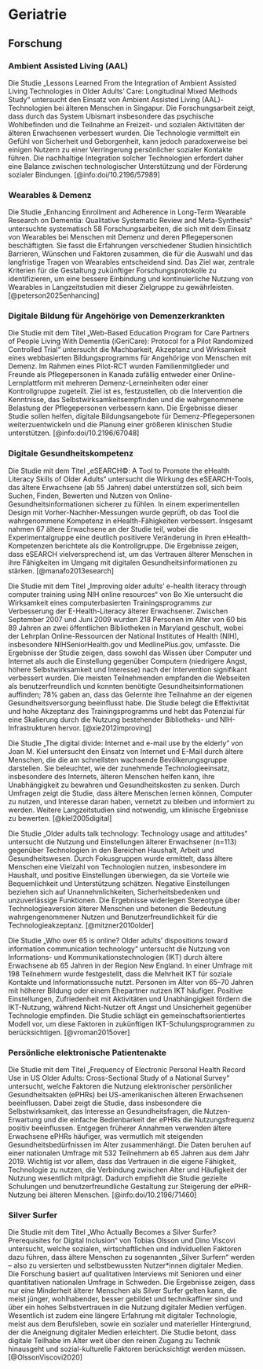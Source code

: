 # Geriatrie

## Forschung

### Ambient Assisted Living (AAL)

Die Studie „Lessons Learned From the Integration of Ambient Assisted Living Technologies in Older Adults’ Care: Longitudinal Mixed Methods Study“ untersucht den Einsatz von Ambient Assisted Living (AAL)-Technologien bei älteren Menschen in Singapur. Die Forschungsarbeit zeigt, dass durch das System Ubismart insbesondere das psychische Wohlbefinden und die Teilnahme an Freizeit- und sozialen Aktivitäten der älteren Erwachsenen verbessert wurden. Die Technologie vermittelt ein Gefühl von Sicherheit und Geborgenheit, kann jedoch paradoxerweise bei einigen Nutzern zu einer Verringerung persönlicher sozialer Kontakte führen. Die nachhaltige Integration solcher Technologien erfordert daher eine Balance zwischen technologischer Unterstützung und der Förderung sozialer Bindungen. [@info:doi/10.2196/57989]

### Wearables & Demenz

Die Studie „Enhancing Enrollment and Adherence in Long-Term Wearable Research on Dementia: Qualitative Systematic Review and Meta-Synthesis“ untersuchte systematisch 58 Forschungsarbeiten, die sich mit dem Einsatz von Wearables bei Menschen mit Demenz und deren Pflegepersonen beschäftigten. Sie fasst die Erfahrungen verschiedener Studien hinsichtlich Barrieren, Wünschen und Faktoren zusammen, die für die Auswahl und das langfristige Tragen von Wearables entscheidend sind. Das Ziel war, zentrale Kriterien für die Gestaltung zukünftiger Forschungsprotokolle zu identifizieren, um eine bessere Einbindung und kontinuierliche Nutzung von Wearables in Langzeitstudien mit dieser Zielgruppe zu gewährleisten. [@peterson2025enhancing]

### Digitale Bildung für Angehörige von Demenzerkrankten

Die Studie mit dem Titel „Web-Based Education Program for Care Partners of People Living With Dementia (iGeriCare): Protocol for a Pilot Randomized Controlled Trial“ untersucht die Machbarkeit, Akzeptanz und Wirksamkeit eines webbasierten Bildungsprogramms für Angehörige von Menschen mit Demenz. Im Rahmen eines Pilot-RCT wurden Familienmitglieder und Freunde als Pflegepersonen in Kanada zufällig entweder einer Online-Lernplattform mit mehreren Demenz-Lerneinheiten oder einer Kontrollgruppe zugeteilt. Ziel ist es, festzustellen, ob die Intervention die Kenntnisse, das Selbstwirksamkeitsempfinden und die wahrgenommene Belastung der Pflegepersonen verbessern kann. Die Ergebnisse dieser Studie sollen helfen, digitale Bildungsangebote für Demenz-Pflegepersonen weiterzuentwickeln und die Planung einer größeren klinischen Studie unterstützen. [@info:doi/10.2196/67048]

### Digitale Gesundheitskompetenz

Die Studie mit dem Titel „eSEARCH©: A Tool to Promote the eHealth Literacy Skills of Older Adults“ untersucht die Wirkung des eSEARCH-Tools, das ältere Erwachsene (ab 55 Jahren) dabei unterstützen soll, sich beim Suchen, Finden, Bewerten und Nutzen von Online-Gesundheitsinformationen sicherer zu fühlen. In einem experimentellen Design mit Vorher-Nachher-Messungen wurde geprüft, ob das Tool die wahrgenommene Kompetenz in eHealth-Fähigkeiten verbessert. Insgesamt nahmen 67 ältere Erwachsene an der Studie teil, wobei die Experimentalgruppe eine deutlich positivere Veränderung in ihren eHealth-Kompetenzen berichtete als die Kontrollgruppe. Die Ergebnisse zeigen, dass eSEARCH vielversprechend ist, um das Vertrauen älterer Menschen in ihre Fähigkeiten im Umgang mit digitalen Gesundheitsinformationen zu stärken. [@manafo2013esearch]

Die Studie mit dem Titel „Improving older adults' e-health literacy through computer training using NIH online resources“ von Bo Xie untersucht die Wirksamkeit eines computerbasierten Trainingsprogramms zur Verbesserung der E-Health-Literacy älterer Erwachsener. Zwischen September 2007 und Juni 2009 wurden 218 Personen im Alter von 60 bis 89 Jahren an zwei öffentlichen Bibliotheken in Maryland geschult, wobei der Lehrplan Online-Ressourcen der National Institutes of Health (NIH), insbesondere NIHSeniorHealth.gov und MedlinePlus.gov, umfasste. Die Ergebnisse der Studie zeigen, dass sowohl das Wissen über Computer und Internet als auch die Einstellung gegenüber Computern (niedrigere Angst, höhere Selbstwirksamkeit und Interesse) nach der Intervention signifikant verbessert wurden. Die meisten Teilnehmenden empfanden die Webseiten als benutzerfreundlich und konnten benötigte Gesundheitsinformationen auffinden; 78% gaben an, dass das Gelernte ihre Teilnahme an der eigenen Gesundheitsversorgung beeinflusst habe. Die Studie belegt die Effektivität und hohe Akzeptanz des Trainingsprogramms und hebt das Potenzial für eine Skalierung durch die Nutzung bestehender Bibliotheks- und NIH-Infrastrukturen hervor. [@xie2012improving]

Die Studie „The digital divide: Internet and e-mail use by the elderly“ von Joan M. Kiel untersucht den Einsatz von Internet und E-Mail durch ältere Menschen, die die am schnellsten wachsende Bevölkerungsgruppe darstellen. Sie beleuchtet, wie der zunehmende Technologieeinsatz, insbesondere des Internets, älteren Menschen helfen kann, ihre Unabhängigkeit zu bewahren und Gesundheitskosten zu senken. Durch Umfragen zeigt die Studie, dass ältere Menschen lernen können, Computer zu nutzen, und Interesse daran haben, vernetzt zu bleiben und informiert zu werden. Weitere Langzeitstudien sind notwendig, um klinische Ergebnisse zu bewerten. [@kiel2005digital]

Die Studie „Older adults talk technology: Technology usage and attitudes“ untersucht die Nutzung und Einstellungen älterer Erwachsener (n=113) gegenüber Technologien in den Bereichen Haushalt, Arbeit und Gesundheitswesen. Durch Fokusgruppen wurde ermittelt, dass ältere Menschen eine Vielzahl von Technologien nutzen, insbesondere im Haushalt, und positive Einstellungen überwiegen, da sie Vorteile wie Bequemlichkeit und Unterstützung schätzen. Negative Einstellungen beziehen sich auf Unannehmlichkeiten, Sicherheitsbedenken und unzuverlässige Funktionen. Die Ergebnisse widerlegen Stereotype über Technologieaversion älterer Menschen und betonen die Bedeutung wahrgengenommener Nutzen und Benutzerfreundlichkeit für die Technologieakzeptanz. [@mitzner2010older]

Die Studie „Who over 65 is online? Older adults’ dispositions toward information communication technology“ untersucht die Nutzung von Informations- und Kommunikationstechnologien (IKT) durch ältere Erwachsene ab 65 Jahren in der Region New England. In einer Umfrage mit 198 Teilnehmern wurde festgestellt, dass die Mehrheit IKT für soziale Kontakte und Informationssuche nutzt. Personen im Alter von 65–70 Jahren mit höherer Bildung oder einem Ehepartner nutzen IKT häufiger. Positive Einstellungen, Zufriedenheit mit Aktivitäten und Unabhängigkeit fördern die IKT-Nutzung, während Nicht-Nutzer oft Angst und Unsicherheit gegenüber Technologie empfinden. Die Studie schlägt ein gemeinschaftsorientiertes Modell vor, um diese Faktoren in zukünftigen IKT-Schulungsprogrammen zu berücksichtigen. [@vroman2015over]

### Persönliche elektronische Patientenakte

Die Studie mit dem Titel „Frequency of Electronic Personal Health Record Use in US Older Adults: Cross-Sectional Study of a National Survey“ untersucht, welche Faktoren die Nutzung elektronischer persönlicher Gesundheitsakten (ePHRs) bei US-amerikanischen älteren Erwachsenen beeinflussen. Dabei zeigt die Studie, dass insbesondere die Selbstwirksamkeit, das Interesse an Gesundheitsfragen, die Nutzen-Erwartung und die einfache Bedienbarkeit der ePHRs die Nutzungsfrequenz positiv beeinflussen. Entgegen früherer Annahmen verwenden ältere Erwachsene ePHRs häufiger, was vermutlich mit steigenden Gesundheitsbedürfnissen im Alter zusammenhängt. Die Daten beruhen auf einer nationalen Umfrage mit 532 Teilnehmern ab 65 Jahren aus dem Jahr 2019. Wichtig ist vor allem, dass das Vertrauen in die eigene Fähigkeit, Technologie zu nutzen, die Verbindung zwischen Alter und Häufigkeit der Nutzung wesentlich mitprägt. Dadurch empfiehlt die Studie gezielte Schulungen und benutzerfreundliche Gestaltung zur Steigerung der ePHR-Nutzung bei älteren Menschen. [@info:doi/10.2196/71460]

### Silver Surfer

Die Studie mit dem Titel „Who Actually Becomes a Silver Surfer? Prerequisites for Digital Inclusion“ von Tobias Olsson und Dino Viscovi untersucht, welche sozialen, wirtschaftlichen und individuellen Faktoren dazu führen, dass ältere Menschen zu sogenannten „Silver Surfern“ werden – also zu versierten und selbstbewussten Nutzer*innen digitaler Medien. Die Forschung basiert auf qualitativen Interviews mit Senioren und einer quantitativen nationalen Umfrage in Schweden. Die Ergebnisse zeigen, dass nur eine Minderheit älterer Menschen als Silver Surfer gelten kann, die meist jünger, wohlhabender, besser gebildet und technikaffiner sind und über ein hohes Selbstvertrauen in die Nutzung digitaler Medien verfügen. Wesentlich ist zudem eine längere Erfahrung mit digitaler Technologie, meist aus dem Berufsleben, sowie ein sozialer und materieller Hintergrund, der die Aneignung digitaler Medien erleichtert. Die Studie betont, dass digitale Teilhabe im Alter weit über den reinen Zugang zu Technik hinausgeht und sozial-kulturelle Faktoren berücksichtigt werden müssen. [@OlssonViscovi2020]
